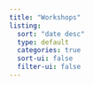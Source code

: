```yaml
---
title: "Workshops"
listing:
  sort: "date desc"
  type: default
  categories: true
  sort-ui: false
  filter-ui: false
---
```




